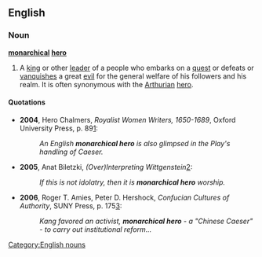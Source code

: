 ==English==

===Noun===
'''[[monarchical]] [[hero]]'''

# A [[king]] or other [[leader]] of a people who embarks on a [[quest]] or defeats or [[vanquish]]es a great [[evil]] for the general welfare of his followers and his realm. It is often synonymous with the [[Arthurian]] [[hero]].

====Quotations====
* '''2004''', Hero Chalmers, ''Royalist Women Writers, 1650-1689'', Oxford University Press, p. 89[http://books.google.com/books?id=waOLyhOL8VAC&pg=PA89&lpg=PA89&dq=%22monarchical+hero%22&source=web&ots=nWQTVJCar0&sig=6wuiY6XgEdUX4rmORxeMnFbZLy8]:
*: ''An English '''monarchical hero''' is also glimpsed in the Play's handling of Caeser.''
* '''2005''', Anat Biletzki, ''(Over)Interpreting Wittgenstein''[http://wab.aksis.uib.no/wab_contrib-ba2.page]:
*: ''If this is not idolatry, then it is '''monarchical hero''' worship.''
* '''2006''', Roger T. Amies, Peter D. Hershock, ''Confucian Cultures of Authority'', SUNY Press, p. 175[http://books.google.com/books?id=5E9ftcqFEIsC&dq=%22monarchical+hero%22]:
*: ''Kang favored an activist, '''monarchical hero''' - a "Chinese Caeser" - to carry out institutional reform...''

[[Category:English nouns]]